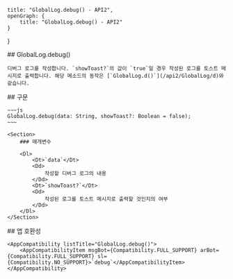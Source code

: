 
    title: "GlobalLog.debug() - API2",
    openGraph: {
        title: "GlobalLog.debug() - API2"
    }
}

<Section>
    ## GlobalLog.debug()

    디버그 로그를 작성합니다. `showToast?`의 값이 `true`일 경우 작성된 로그를 토스트 메시지로 출력합니다. 해당 메소드의 동작은 [`GlobalLog.d()`](/api2/GlobalLog/d)와 같습니다.
</Section>
<Section>
    ## 구문

    ~~~js
    GlobalLog.debug(data: String, showToast?: Boolean = false);
    ~~~

    <Section>
        ### 매개변수

        <Dl>
            <Dt>`data`</Dt>
            <Dd>
                작성할 디버그 로그의 내용
            </Dd>
            <Dt>`showToast?`</Dt>
            <Dd>
                작성된 로그를 토스트 메시지로 출력할 것인지의 여부
            </Dd>
        </Dl>
    </Section>
</Section>
<Section>
    ## 앱 호환성

    <AppCompatibility listTitle="GlobalLog.debug()">
        <AppCompatibilityItem msgBot={Compatibility.FULL_SUPPORT} arBot={Compatibility.FULL_SUPPORT} sl={Compatibility.NO_SUPPORT}>`debug`</AppCompatibilityItem>
    </AppCompatibility>
</Section>